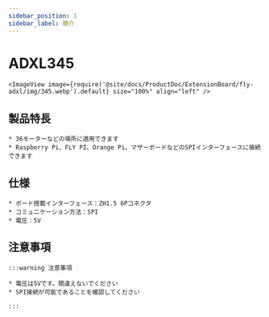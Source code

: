 ```yaml
---
sidebar_position: 1
sidebar_label: 簡介
---
```


# ADXL345

    <ImageView image={require('@site/docs/ProductDoc/ExtensionBoard/fly-adxl/img/345.webp').default} size="100%" align="left" />



## 製品特長

    * 36モーターなどの場所に適用できます
    * Raspberry Pi、FLY PI、Orange Pi、マザーボードなどのSPIインターフェースに接続できます

## 仕様

    * ボード搭載インターフェース：ZH1.5 6Pコネクタ
    * コミュニケーション方法：SPI
    * 電圧：5V

## 注意事項

    :::warning 注意事項

    * 電圧は5Vです。間違えないでください
    * SPI接続が可能であることを確認してください

    :::